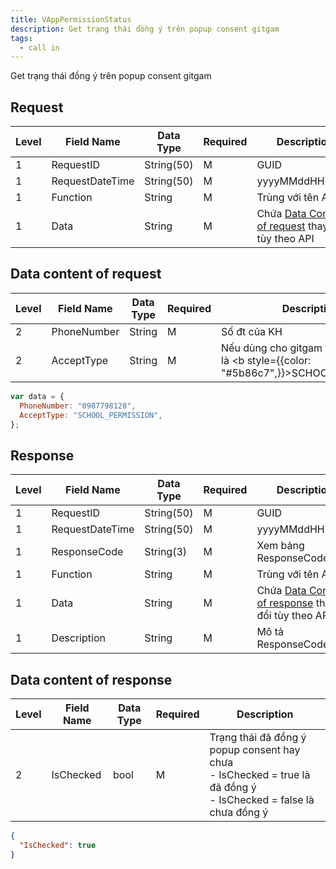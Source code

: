 ```yaml
---
title: VAppPermissionStatus
description: Get trạng thái đồng ý trên popup consent gitgam
tags:
  - call in
---
```


Get trạng thái đồng ý trên popup consent gitgam

## Request

| Level | Field Name      | Data Type  | Required | Description                                                                    |
| ----- | --------------- | ---------- | -------- | ------------------------------------------------------------------------------ |
| 1     | RequestID       | String(50) | M        | GUID                                                                           |
| 1     | RequestDateTime | String(50) | M        | yyyyMMddHHmmss                                                                 |
| 1     | Function        | String     | M        | Trùng với tên API                                                              |
| 1     | Data            | String     | M        | Chứa [Data Content of request](#data-content-of-request) thay đổi tùy theo API |

## Data content of request

| Level | Field Name  | Data Type | Required | Description                                                                                    |
| ----- | ----------- | --------- | -------- | ---------------------------------------------------------------------------------------------- |
| 2     | PhoneNumber | String    | M        | Số đt của KH                                                                                   |
| 2     | AcceptType  | String    | M        | Nếu dùng cho gitgam thì truyền giá trị là <b style={{color: "#5b86c7",}}>SCHOOL_PERMISSION</b> |

```javascript
var data = {
  PhoneNumber: "0987798128",
  AcceptType: "SCHOOL_PERMISSION",
};
```

## Response

| Level | Field Name      | Data Type  | Required | Description                                                                      |
| ----- | --------------- | ---------- | -------- | -------------------------------------------------------------------------------- |
| 1     | RequestID       | String(50) | M        | GUID                                                                             |
| 1     | RequestDateTime | String(50) | M        | yyyyMMddHHmmss                                                                   |
| 1     | ResponseCode    | String(3)  | M        | Xem bảng ResponseCodeData                                                        |
| 1     | Function        | String     | M        | Trùng với tên API                                                                |
| 1     | Data            | String     | M        | Chứa [Data Content of response](#data-content-of-response) thay đổi tùy theo API |
| 1     | Description     | String     | M        | Mô tả ResponseCode                                                               |

## Data content of response

| Level | Field Name | Data Type | Required | Description                                                                                                             |
| ----- | ---------- | --------- | -------- | ----------------------------------------------------------------------------------------------------------------------- |
| 2     | IsChecked  | bool      | M        | Trạng thái đã đồng ý popup consent hay chưa <br />- IsChecked = true là đã đồng ý<br />- IsChecked = false là chưa đồng ý |

```json
{
  "IsChecked": true
}
```
